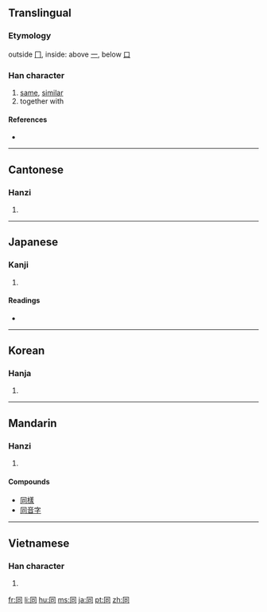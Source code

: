 {{see|何|向|回}}
<!--{{see|仝|衕}}-->
==Translingual==

===Etymology===
outside [[冂]], inside: above [[一]], below [[口]]

===Han character===
{{Han char|rn=30|rad=口|as=03|sn=6|four=7722<sub>0</sub>|canj=月一口 (BMR)}}

# [[same]], [[similar]]
# together with

====References====
* {{Han ref|kx=0175.060|dkj=03294|dj=0389.060|hdz=10578.010|uh=540C|ud=21516|bh=A650|bd=42576}}

----

==Cantonese==

===Hanzi===
{{yue-hanzi|jyut=|y=tung4}}

# {{defn|Cantonese}}

----

==Japanese==

===Kanji===
{{ja-kanji|grade=2|rs=口03}}

# {{defn|Japanese}}

====Readings====
* {{ja-readings|on=[[どう]] (dō), [[とう]] (tō)|kun=[[おなじ]] (onaji), [[ともに]] (tomoni), [[ともにする]] (tomonisuru)}}

----

==Korean==

===Hanja===
{{ko-hanja|hangeul=동|rv=dong|mr=tong}}

# {{defn|Korean}}

----

==Mandarin==

===Hanzi===
{{cmn-hanzi|tra=衕|pin=[[tóng]] ([[tong2]])|wg=t'ung<sup>2</sup>}}

# {{defn|Mandarin}}

====Compounds====
* [[同樣]]
* [[同音字]]

----

==Vietnamese==

===Han character===
{{vi-hantu|[[đồng]], [[đùng]], [[đang]]}}

# {{defn|Vietnamese}}

[[fr:同]]
[[li:同]]
[[hu:同]]
[[ms:同]]
[[ja:同]]
[[pt:同]]
[[zh:同]]